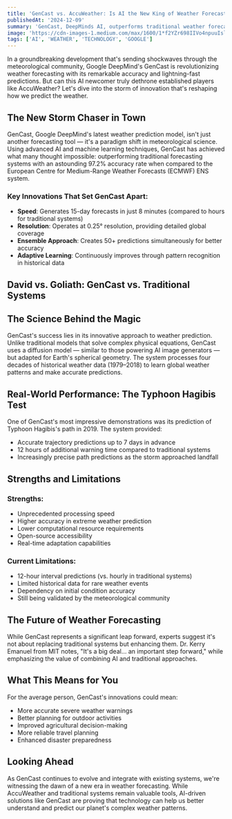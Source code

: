```yaml
---
title: 'GenCast vs. AccuWeather: Is AI the New King of Weather Forecasting?'
publishedAt: '2024-12-09'
summary: 'GenCast, DeepMinds AI, outperforms traditional weather forecasts with better speed and precision.'
image: 'https://cdn-images-1.medium.com/max/1600/1*f2YZr698IIVo4npuuIslig.png'
tags: ['AI', 'WEATHER', 'TECHNOLOGY', 'GOOGLE']
---
```


In a groundbreaking development that's sending shockwaves through the meteorological community, Google DeepMind's GenCast is revolutionizing weather forecasting with its remarkable accuracy and lightning-fast predictions. But can this AI newcomer truly dethrone established players like AccuWeather? Let's dive into the storm of innovation that's reshaping how we predict the weather.

## The New Storm Chaser in Town

GenCast, Google DeepMind's latest weather prediction model, isn't just another forecasting tool — it's a paradigm shift in meteorological science. Using advanced AI and machine learning techniques, GenCast has achieved what many thought impossible: outperforming traditional forecasting systems with an astounding 97.2% accuracy rate when compared to the European Centre for Medium-Range Weather Forecasts (ECMWF) ENS system.

### Key Innovations That Set GenCast Apart:

- **Speed**: Generates 15-day forecasts in just 8 minutes (compared to hours for traditional systems)
- **Resolution**: Operates at 0.25° resolution, providing detailed global coverage
- **Ensemble Approach**: Creates 50+ predictions simultaneously for better accuracy
- **Adaptive Learning**: Continuously improves through pattern recognition in historical data

## David vs. Goliath: GenCast vs. Traditional Systems

## The Science Behind the Magic

GenCast's success lies in its innovative approach to weather prediction. Unlike traditional models that solve complex physical equations, GenCast uses a diffusion model — similar to those powering AI image generators — but adapted for Earth's spherical geometry. The system processes four decades of historical weather data (1979–2018) to learn global weather patterns and make accurate predictions.

## Real-World Performance: The Typhoon Hagibis Test

One of GenCast's most impressive demonstrations was its prediction of Typhoon Hagibis's path in 2019. The system provided:

- Accurate trajectory predictions up to 7 days in advance
- 12 hours of additional warning time compared to traditional systems
- Increasingly precise path predictions as the storm approached landfall

## Strengths and Limitations

### Strengths:

- Unprecedented processing speed
- Higher accuracy in extreme weather prediction
- Lower computational resource requirements
- Open-source accessibility
- Real-time adaptation capabilities

### Current Limitations:

- 12-hour interval predictions (vs. hourly in traditional systems)
- Limited historical data for rare weather events
- Dependency on initial condition accuracy
- Still being validated by the meteorological community

## The Future of Weather Forecasting

While GenCast represents a significant leap forward, experts suggest it's not about replacing traditional systems but enhancing them. Dr. Kerry Emanuel from MIT notes, "It's a big deal… an important step forward," while emphasizing the value of combining AI and traditional approaches.

## What This Means for You

For the average person, GenCast's innovations could mean:

- More accurate severe weather warnings
- Better planning for outdoor activities
- Improved agricultural decision-making
- More reliable travel planning
- Enhanced disaster preparedness

## Looking Ahead

As GenCast continues to evolve and integrate with existing systems, we're witnessing the dawn of a new era in weather forecasting. While AccuWeather and traditional systems remain valuable tools, AI-driven solutions like GenCast are proving that technology can help us better understand and predict our planet's complex weather patterns.
